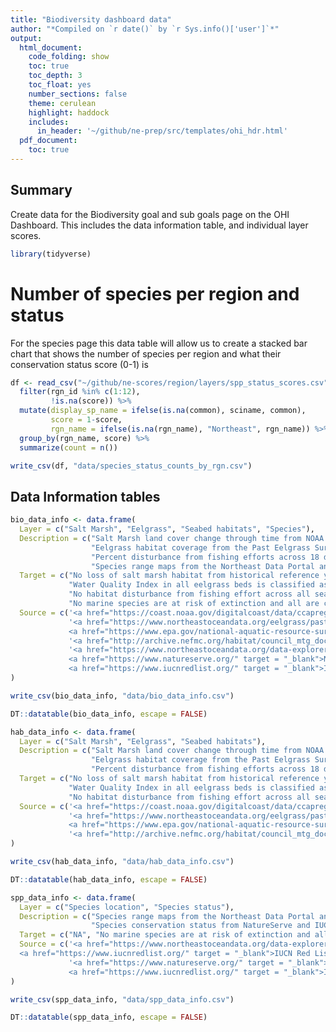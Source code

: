```yaml
---
title: "Biodiversity dashboard data"
author: "*Compiled on `r date()` by `r Sys.info()['user']`*"
output: 
  html_document:
    code_folding: show
    toc: true
    toc_depth: 3
    toc_float: yes
    number_sections: false
    theme: cerulean
    highlight: haddock
    includes: 
      in_header: '~/github/ne-prep/src/templates/ohi_hdr.html'
  pdf_document:
    toc: true
---
```


## Summary

Create data for the Biodiversity goal and sub goals page on the OHI Dashboard. This includes the data information table, and individual layer scores.

```r
library(tidyverse)
```


# Number of species per region and status

For the species page this data table will allow us to create a stacked bar chart that shows the number of species per region and what their conservation status score (0-1) is

```r
df <- read_csv("~/github/ne-scores/region/layers/spp_status_scores.csv") %>%
  filter(rgn_id %in% c(1:12),
         !is.na(score)) %>%
  mutate(display_sp_name = ifelse(is.na(common), sciname, common),
         score = 1-score,
         rgn_name = ifelse(is.na(rgn_name), "Northeast", rgn_name)) %>%
  group_by(rgn_name, score) %>%
  summarize(count = n())

write_csv(df, "data/species_status_counts_by_rgn.csv")
```


## Data Information tables

```r
bio_data_info <- data.frame(
  Layer = c("Salt Marsh", "Eelgrass", "Seabed habitats", "Species"),
  Description = c("Salt Marsh land cover change through time from NOAA's Coastal Change Analysis Program (C-CAP)",
                  "Eelgrass habitat coverage from the Past Eelgrass Surveys data layer from the Northeast Data Portal plus Water quality index values for all eelgrass beds from the EPA's National Coastal Condition Assessment Water Quality Index data",
                  "Percent disturbance from fishing efforts across 18 different seabed habitats types as calculated the the Fishing Effects model developed by the New England Fishery Management Council",
                  "Species range maps from the Northeast Data Portal and International Union for Conservation of Nature’s (IUCN) and Species conservation status from NatureServe and IUCN"),
  Target = c("No loss of salt marsh habitat from historical reference year (~1850’s)",
             "Water Quality Index in all eelgrass beds is classified as “Good” by the EPA",
             "No habitat disturbance from fishing effort across all seabed habitat types",
             "No marine species are at risk of extinction and all are classified as of Least Concern using The International Union for Conservation of Nature’s (IUCN) Red List of Threatened Species criteria"),
  Source = c('<a href="https://coast.noaa.gov/digitalcoast/data/ccapregional.html" target = "_blank">NOAA Coastal Change Analysis Program (C-CAP)</a>',
             '<a href="https://www.northeastoceandata.org/eelgrass/past-eelgrass-surveys/" target = "_blank">NE Ocean Data Portal</a>
             <a href="https://www.epa.gov/national-aquatic-resource-surveys/ncca" target = "_blank">EPA National Coastal Condition Assessment</a>',
             '<a href="http://archive.nefmc.org/habitat/council_mtg_docs/June2009/Doc4_SASI_summary.pdf" target = "_blank">NEFSC Fishing Effects Model</a>',
             '<a href="https://www.northeastoceandata.org/data-explorer/?mammals-turtles" target = "_blank">NE Ocean Data Portal</a>
             <a href="https://www.natureserve.org/" target = "_blank">NatureServe</a>
             <a href="https://www.iucnredlist.org/" target = "_blank">IUCN Red List</a>')
)

write_csv(bio_data_info, "data/bio_data_info.csv")

DT::datatable(bio_data_info, escape = FALSE)
```


```r
hab_data_info <- data.frame(
  Layer = c("Salt Marsh", "Eelgrass", "Seabed habitats"),
  Description = c("Salt Marsh land cover change through time from NOAA's Coastal Change Analysis Program (C-CAP)",
                  "Eelgrass habitat coverage from the Past Eelgrass Surveys data layer from the Northeast Data Portal plus Water quality index values for all eelgrass beds from the EPA's National Coastal Condition Assessment Water Quality Index data",
                  "Percent disturbance from fishing efforts across 18 different seabed habitats types as calculated by the Fishing Effects model developed by the New England Fishery Management Council"),
  Target = c("No loss of salt marsh habitat from historical reference year (~1850’s)",
             "Water Quality Index in all eelgrass beds is classified as “Good” by the EPA",
             "No habitat disturbance from fishing effort across all seabed habitat types"),
  Source = c('<a href="https://coast.noaa.gov/digitalcoast/data/ccapregional.html" target = "_blank">NOAA Coastal Change Analysis Program (C-CAP)</a>',
             '<a href="https://www.northeastoceandata.org/eelgrass/past-eelgrass-surveys/" target = "_blank">NE Ocean Data Portal</a>
             <a href="https://www.epa.gov/national-aquatic-resource-surveys/ncca" target = "_blank">EPA National Coastal Condition Assessment</a>',
             '<a href="http://archive.nefmc.org/habitat/council_mtg_docs/June2009/Doc4_SASI_summary.pdf" target = "_blank">NEFSC Fishing Effects Model</a>')
)

write_csv(hab_data_info, "data/hab_data_info.csv")

DT::datatable(hab_data_info, escape = FALSE)
```


```r
spp_data_info <- data.frame(
  Layer = c("Species location", "Species status"),
  Description = c("Species range maps from the Northeast Data Portal and International Union for Conservation of Nature’s (IUCN)", 
                  "Species conservation status from NatureServe and IUCN"),
  Target = c("NA", "No marine species are at risk of extinction and all are classified as of Least Concern using The International Union for Conservation of Nature’s (IUCN) Red List of Threatened Species criteria"),
  Source = c('<a href="https://www.northeastoceandata.org/data-explorer/?mammals-turtles" target = "_blank">NE Ocean Data Portal</a>
  <a href="https://www.iucnredlist.org/" target = "_blank">IUCN Red List</a>',
             '<a href="https://www.natureserve.org/" target = "_blank">NatureServe</a>
             <a href="https://www.iucnredlist.org/" target = "_blank">IUCN Red List</a>')
)

write_csv(spp_data_info, "data/spp_data_info.csv")

DT::datatable(spp_data_info, escape = FALSE)
```